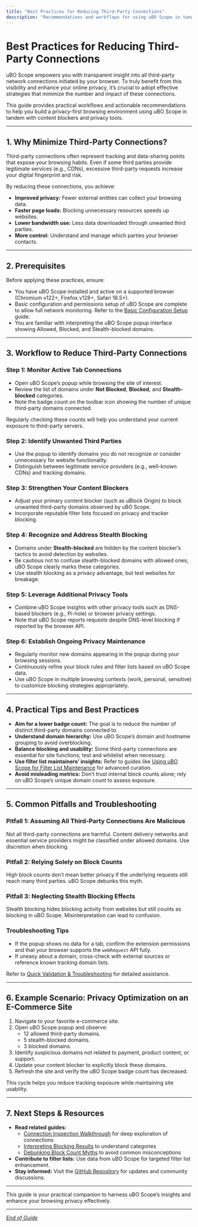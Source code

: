 ```yaml
---
title: "Best Practices for Reducing Third-Party Connections"
description: "Recommendations and workflows for using uBO Scope in tandem with content blockers and privacy tools to minimize exposure to unwanted trackers and domains. Provides practical steps for interpreting extension data and developing a privacy-first approach to browsing."
---
```


# Best Practices for Reducing Third-Party Connections

uBO Scope empowers you with transparent insight into all third-party network connections initiated by your browser. To truly benefit from this visibility and enhance your online privacy, it’s crucial to adopt effective strategies that minimize the number and impact of these connections.

This guide provides practical workflows and actionable recommendations to help you build a privacy-first browsing environment using uBO Scope in tandem with content blockers and privacy tools.

---

## 1. Why Minimize Third-Party Connections?

Third-party connections often represent tracking and data-sharing points that expose your browsing habits. Even if some third parties provide legitimate services (e.g., CDNs), excessive third-party requests increase your digital fingerprint and risk.

By reducing these connections, you achieve:

- **Improved privacy:** Fewer external entities can collect your browsing data.
- **Faster page loads:** Blocking unnecessary resources speeds up websites.
- **Lower bandwidth use:** Less data downloaded through unwanted third parties.
- **More control:** Understand and manage which parties your browser contacts.

---

## 2. Prerequisites

Before applying these practices, ensure:

- You have uBO Scope installed and active on a supported browser (Chromium v122+, Firefox v128+, Safari 18.5+).
- Basic configuration and permissions setup of uBO Scope are complete to allow full network monitoring. Refer to the [Basic Configuration Setup](https://docs.example.com/getting-started/first-steps-and-usage/configuration-setup) guide.
- You are familiar with interpreting the uBO Scope popup interface showing Allowed, Blocked, and Stealth-blocked domains.

---

## 3. Workflow to Reduce Third-Party Connections

### Step 1: Monitor Active Tab Connections

- Open uBO Scope’s popup while browsing the site of interest.
- Review the list of domains under **Not Blocked**, **Blocked**, and **Stealth-blocked** categories.
- Note the badge count on the toolbar icon showing the number of unique third-party domains connected.

<Check>
Regularly checking these counts will help you understand your current exposure to third-party servers.
</Check>

### Step 2: Identify Unwanted Third Parties

- Use the popup to identify domains you do not recognize or consider unnecessary for website functionality.
- Distinguish between legitimate service providers (e.g., well-known CDNs) and tracking domains.

### Step 3: Strengthen Your Content Blockers

- Adjust your primary content blocker (such as uBlock Origin) to block unwanted third-party domains observed by uBO Scope.
- Incorporate reputable filter lists focused on privacy and tracker blocking.

### Step 4: Recognize and Address Stealth Blocking

- Domains under **Stealth-blocked** are hidden by the content blocker’s tactics to avoid detection by websites.
- Be cautious not to confuse stealth-blocked domains with allowed ones; uBO Scope clearly marks these categories.
- Use stealth blocking as a privacy advantage, but test websites for breakage.

### Step 5: Leverage Additional Privacy Tools

- Combine uBO Scope insights with other privacy tools such as DNS-based blockers (e.g., Pi-hole) or browser privacy settings.
- Note that uBO Scope reports requests despite DNS-level blocking if reported by the browser API.

### Step 6: Establish Ongoing Privacy Maintenance

- Regularly monitor new domains appearing in the popup during your browsing sessions.
- Continuously refine your block rules and filter lists based on uBO Scope data.
- Use uBO Scope in multiple browsing contexts (work, personal, sensitive) to customize blocking strategies appropriately.

---

## 4. Practical Tips and Best Practices

- **Aim for a lower badge count:** The goal is to reduce the number of distinct third-party domains connected to.
- **Understand domain hierarchy:** Use uBO Scope’s domain and hostname grouping to avoid overblocking.
- **Balance blocking and usability:** Some third-party connections are essential for site functions; test and whitelist when necessary.
- **Use filter list maintainers’ insights:** Refer to guides like [Using uBO Scope for Filter List Maintenance](https://docs.example.com/guides/advanced-and-best-practices/filter-list-analysis) for advanced curation.
- **Avoid misleading metrics:** Don’t trust internal block counts alone; rely on uBO Scope’s unique domain count to assess exposure.

---

## 5. Common Pitfalls and Troubleshooting

### Pitfall 1: Assuming All Third-Party Connections Are Malicious

Not all third-party connections are harmful. Content delivery networks and essential service providers might be classified under allowed domains. Use discretion when blocking.

### Pitfall 2: Relying Solely on Block Counts

High block counts don’t mean better privacy if the underlying requests still reach many third parties. uBO Scope debunks this myth.

### Pitfall 3: Neglecting Stealth Blocking Effects

Stealth blocking hides blocking activity from websites but still counts as blocking in uBO Scope. Misinterpretation can lead to confusion.

### Troubleshooting Tips

- If the popup shows no data for a tab, confirm the extension permissions and that your browser supports the `webRequest` API fully.
- If uneasy about a domain, cross-check with external sources or reference known tracking domain lists.

Refer to [Quick Validation & Troubleshooting](https://docs.example.com/getting-started/first-steps-and-usage/quick-validation-and-troubleshooting) for detailed assistance.

---

## 6. Example Scenario: Privacy Optimization on an E-Commerce Site

1. Navigate to your favorite e-commerce site.
2. Open uBO Scope popup and observe:
   - 12 allowed third-party domains.
   - 5 stealth-blocked domains.
   - 3 blocked domains.
3. Identify suspicious domains not related to payment, product content, or support.
4. Update your content blocker to explicitly block these domains.
5. Refresh the site and verify the uBO Scope badge count has decreased.

This cycle helps you reduce tracking exposure while maintaining site usability.

---

## 7. Next Steps & Resources

- **Read related guides:**
  - [Connection Inspection Walkthrough](https://docs.example.com/guides/core-workflows/connection-inspection-walkthrough) for deep exploration of connections
  - [Interpreting Blocking Results](https://docs.example.com/guides/core-workflows/interpreting-blocking-results) to understand categories
  - [Debunking Block Count Myths](https://docs.example.com/guides/advanced-and-best-practices/debunk-block-count-myths) to avoid common misconceptions
- **Contribute to filter lists:** Use data from uBO Scope for targeted filter list enhancement.
- **Stay informed:** Visit the [GitHub Repository](https://github.com/gorhill/uBO-Scope) for updates and community discussions.

---

This guide is your practical companion to harness uBO Scope’s insights and enhance your browsing privacy effectively.

---

<u>_End of Guide_</u>

